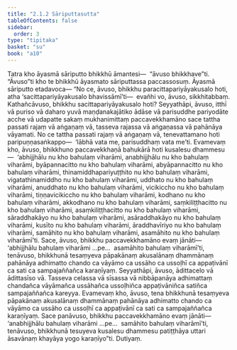 ```yaml
---
title: "2.1.2 Sāriputtasutta"
tableOfContents: false
sidebar:
  order: 3
type: "tipitaka"
basket: "su"
book: "a10"
---
```



<DynamicBreadcrumb />

<Division number="52" book="a10" bookNo="17" page="330">

<Paragraph number="376" book="a10">
Tatra kho āyasmā sāriputto bhikkhū āmantesi—  “āvuso bhikkhave”ti. “Āvuso”ti kho te bhikkhū āyasmato sāriputtassa paccassosuṃ. Āyasmā sāriputto etadavoca—
</Paragraph>

<Paragraph number="377" book="a10">
“No ce, āvuso, bhikkhu paracittapariyāyakusalo hoti, atha ‘sacittapariyāyakusalo bhavissāmī’ti—  evañhi vo, āvuso, sikkhitabbaṃ.
</Paragraph>

<Paragraph number="378" book="a10">
Kathañcāvuso, bhikkhu sacittapariyāyakusalo hoti? Seyyathāpi, āvuso, itthī vā puriso vā daharo yuvā maṇḍanakajātiko ādāse vā parisuddhe pariyodāte acche vā udapatte sakaṃ mukhanimittaṃ paccavekkhamāno sace tattha passati rajaṃ vā aṅgaṇaṃ vā, tasseva rajassa vā aṅgaṇassa vā pahānāya vāyamati. No ce tattha passati rajaṃ vā aṅgaṇaṃ vā, tenevattamano hoti paripuṇṇasaṅkappo—  ‘lābhā vata me, parisuddhaṃ vata me’ti.
</Paragraph>

<Paragraph number="379" book="a10">
Evamevaṃ kho, āvuso, bhikkhuno paccavekkhaṇā bahukārā hoti kusalesu dhammesu—  ‘abhijjhālu nu kho bahulaṃ viharāmi, anabhijjhālu nu kho bahulaṃ viharāmi, byāpannacitto nu kho bahulaṃ viharāmi, abyāpannacitto nu kho bahulaṃ viharāmi, thinamiddhapariyuṭṭhito nu kho bahulaṃ viharāmi, vigatathinamiddho nu kho bahulaṃ viharāmi, uddhato nu kho bahulaṃ viharāmi, anuddhato nu kho bahulaṃ viharāmi, vicikiccho nu kho bahulaṃ viharāmi, tiṇṇavicikiccho nu kho bahulaṃ viharāmi, kodhano nu kho bahulaṃ viharāmi, akkodhano nu kho bahulaṃ viharāmi, saṃkiliṭṭhacitto nu kho bahulaṃ viharāmi, asaṃkiliṭṭhacitto nu kho bahulaṃ viharāmi, sāraddhakāyo nu kho bahulaṃ viharāmi, asāraddhakāyo nu kho bahulaṃ viharāmi, kusīto nu kho bahulaṃ viharāmi, āraddhavīriyo nu kho bahulaṃ viharāmi, samāhito nu kho bahulaṃ viharāmi, asamāhito nu kho bahulaṃ viharāmī’ti.
</Paragraph>

<Paragraph number="380" book="a10">
Sace, āvuso, bhikkhu paccavekkhamāno evaṃ jānāti—  ‘abhijjhālu bahulaṃ viharāmi …pe…  asamāhito bahulaṃ viharāmī’ti, tenāvuso, bhikkhunā tesaṃyeva pāpakānaṃ akusalānaṃ dhammānaṃ pahānāya adhimatto chando ca vāyāmo ca ussāho ca ussoḷhī ca appaṭivānī ca sati ca sampajaññañca karaṇīyaṃ. Seyyathāpi, āvuso, ādittacelo vā ādittasīso vā. Tasseva celassa vā sīsassa vā nibbāpanāya adhimattaṃ chandañca vāyāmañca ussāhañca ussoḷhiñca appaṭivāniñca satiñca sampajaññañca kareyya. Evamevaṃ kho, āvuso, tena bhikkhunā tesaṃyeva pāpakānaṃ akusalānaṃ dhammānaṃ pahānāya adhimatto chando ca vāyāmo ca ussāho ca ussoḷhī ca appaṭivānī ca sati ca sampajaññañca karaṇīyaṃ.
</Paragraph>

<Paragraph number="381" book="a10">
Sace panāvuso, bhikkhu paccavekkhamāno evaṃ jānāti—  ‘anabhijjhālu bahulaṃ viharāmi …pe…  samāhito bahulaṃ viharāmī’ti, tenāvuso, bhikkhunā tesuyeva kusalesu dhammesu patiṭṭhāya uttari āsavānaṃ khayāya yogo karaṇīyo”ti.

</Paragraph>
</Division>

<Paragraph number="382" type="center" book="a10">
Dutiyaṃ.
</Paragraph>